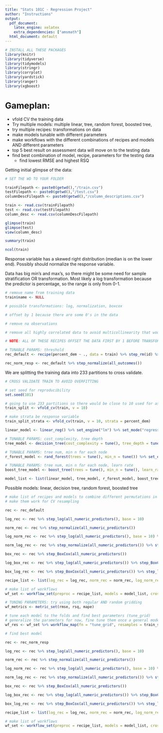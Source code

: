 ```yaml
---
title: "Stats 101C - Regression Project"
author: "Instructions"
output:
  pdf_document:
    latex_engine: xelatex
    extra_dependencies: ["amsmath"]
  html_document: default
---
```

```r
# INSTALL ALL THESE PACKAGES
library(knitr)
library(tidyverse)
library(tidymodels)
library(stringr)
library(corrplot)
library(yardstick)
library(ranger)
library(xgboost)
```


# Gameplan:

  - vfold CV the training data
  - Try multiple models: multiple linear, tree, random forest, boosted tree, 
  - try multiple recipes: transformations on data
  - make models tunable with different parameters
  - make workflows with the different combinations of recipes and models AND different parameters
  - top 5 best result on assessment data will move on to the testing data
  - find best combination of model, recipe, parameters for the testing data
    - find lowest RMSE and highest RSQ 


Getting initial glimpse of the data:

```r

# SET THE WD TO YOUR FOLDER

trainFilepath <- paste0(getwd(),"/train.csv")
testFilepath <- paste0(getwd(),"/test.csv")
columnDescFilepath <- paste0(getwd(),"/column_descriptions.csv")

train <- read.csv(trainFilepath)
test <- read.csv(testFilepath)
column_desc <- read.csv(columnDescFilepath)

```

```r

glimpse(train)
glimpse(test)
view(column_desc)

summary(train)

ncol(train)

```

Response variable has a skewed right distribution (median is on the lower end). Possibly should normalize the response variable.

Data has big min's and max's, so there might be some need for sample stratification OR transformation. Most likely a log transformation because the predictor is percentage, so the range is only from 0-1.

```r

# remove name from training data
train$name <- NULL

# possible transformations: log, normalization, boxcox

# offset by 1 because there are some 0's in the data

# remove na observations

# remove all highly correlated data to avoid multicollinearity that would affect ML models

# NOTE: ALL OF THESE RECIPES OFFSET THE DATA FIRST BY 1 BEFORE TRANSFORMING

# TUNABLE PARAMS: threshold
rec_default <- recipe(percent_dem ~ ., data = train) %>% step_rm(id) %>% step_naomit(all_numeric_predictors()) %>% step_naomit(all_numeric_predictors()) %>% step_mutate_at(all_numeric_predictors(), fn = function(x){x + 1}) %>% step_corr(all_numeric_predictors(), threshold = tune())

rec_norm_resp <- rec_default %>% step_normalize(all_outcomes())

```

We are splitting the training data into 233 partitions to cross validate.

```r

# CROSS VALIDATE TRAIN TO AVOID OVERFITTING

# set seed for reproducibility
set.seed(101)

# going to use 233 partitions so there would be close to 10 used for assessment
train_split <- vfold_cv(train, v = 10)

# make strata be response variable
train_split_strata <- vfold_cv(train, v = 10, strata = percent_dem)

```

```r

linear_model <- linear_reg() %>% set_engine("lm") %>% set_mode("regression")

# TUNABLE PARAMS: cost_complexity, tree depth
tree_model <- decision_tree(cost_complexity = tune(), tree_depth = tune()) %>% set_engine("rpart") %>% set_mode("regression")

# TUNABLE PARAMS: tree num, min n for each node
r_forest_model <- rand_forest(trees = tune(), min_n = tune()) %>% set_engine("ranger") %>% set_mode("regression")

# TUNABLE PARAMS: tree num, min n for each node, learn rate
boost_tree_model <- boost_tree(trees = tune(), min_n = tune(), learn_rate = tune()) %>% set_engine("xgboost") %>% set_mode("regression")

model_list <- list(linear_model, tree_model, r_forest_model, boost_tree_model)

```

Possible models: linear, decision tree, random forest, boosted tree

```r

# make list of recipes and models to combine different permutations in workflows
# make them work for CV resampling

rec <- rec_default

log_rec <- rec %>% step_log(all_numeric_predictors(), base = 10)

norm_rec <- rec %>% step_normalize(all_numeric_predictors())

log_norm_rec <- rec %>% step_log(all_numeric_predictors(), base = 10) %>% step_normalize(all_numeric_predictors())

norm_log_rec <- rec %>% step_normalize(all_numeric_predictors()) %>% step_log(all_numeric_predictors(), base = 10)

box_rec <- rec %>% step_BoxCox(all_numeric_predictors())

log_box_rec <- rec %>% step_log(all_numeric_predictors()) %>% step_BoxCox(all_numeric_predictors())

box_log_rec <- rec %>% step_BoxCox(all_numeric_predictors()) %>% step_log(all_numeric_predictors())

recipe_list <- list(log_rec = log_rec, norm_rec = norm_rec, log_norm_rec = log_norm_rec, norm_log_rec = norm_log_rec, box_rec = box_rec, log_box_rec = log_box_rec, box_log_rec = box_log_rec)

# make list of workflows
wf_set <- workflow_set(preproc = recipe_list, models = model_list, cross = T)

```

```r

# TUNING PARAMETERS: try using both regular AND random gridding
wf_metrics <- metric_set(rmse, rsq, mape)

# tune each model to the folds and find best parameters (tune_grid) 
# generalize the parameters for now, fine tune them once a general model has been chosen
wf_res <- wf_set %>% workflow_map(fn = "tune_grid", resamples = train_split, grid = 5, metrics = wf_metrics)

# find best model 

```

```r

rec <- rec_norm_resp

log_rec <- rec %>% step_log(all_numeric_predictors(), base = 10)

norm_rec <- rec %>% step_normalize(all_numeric_predictors())

log_norm_rec <- rec %>% step_log(all_numeric_predictors(), base = 10) %>% step_normalize(all_numeric_predictors())

norm_log_rec <- rec %>% step_normalize(all_numeric_predictors()) %>% step_log(all_numeric_predictors(), base = 10)

box_rec <- rec %>% step_BoxCox(all_numeric_predictors())

log_box_rec <- rec %>% step_log(all_numeric_predictors()) %>% step_BoxCox(all_numeric_predictors())

box_log_rec <- rec %>% step_BoxCox(all_numeric_predictors()) %>% step_log(all_numeric_predictors())

recipe_list <- list(log_rec = log_rec, norm_rec = norm_rec, log_norm_rec = log_norm_rec, norm_log_rec = norm_log_rec, box_rec = box_rec, log_box_rec = log_box_rec, box_log_rec = box_log_rec)

# make list of workflows
wf_set <- workflow_set(preproc = recipe_list, models = model_list, cross = T)

```